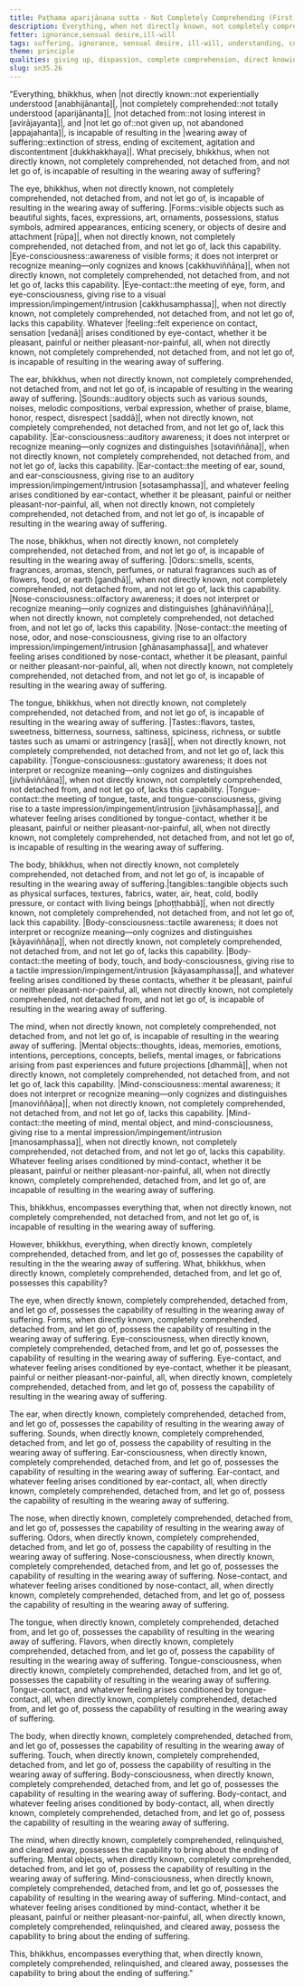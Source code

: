```yaml
---
title: Paṭhama aparijānana sutta - Not Completely Comprehending (First)
description: Everything, when not directly known, not completely comprehended, not detached from, and not let go of, is incapable of resulting in the wearing away of suffering.
fetter: ignorance,sensual desire,ill-will
tags: suffering, ignorance, sensual desire, ill-will, understanding, comprehension, relinquishment, dispassion, sn, sn35-44, sn35, six-sense bases
theme: principle
qualities: giving up, dispassion, complete comprehension, direct knowing
slug: sn35.26
---
```


"Everything, bhikkhus, when |not directly known::not experientially understood [anabhijānanta]|, |not completely comprehended::not totally understood [aparijānanta]|, |not detached from::not losing interest in [avirājayanta]|, and |not let go of::not given up, not abandoned [appajahanta]|, is incapable of resulting in the |wearing away of suffering::extinction of stress, ending of excitement, agitation and discontentment [dukkhakkhaya]|. What precisely, bhikkhus, when not directly known, not completely comprehended, not detached from, and not let go of, is incapable of resulting in the wearing away of suffering?

The eye, bhikkhus, when not directly known, not completely comprehended, not detached from, and not let go of, is incapable of resulting in the wearing away of suffering. |Forms::visible objects such as beautiful sights, faces, expressions, art, ornaments, possessions, status symbols, admired appearances, enticing scenery, or objects of desire and attachment [rūpa]|, when not directly known, not completely comprehended, not detached from, and not let go of, lack this capability. |Eye-consciousness::awareness of visible forms; it does not interpret or recognize meaning—only cognizes and knows [cakkhuviññāṇa]|, when not directly known, not completely comprehended, not detached from, and not let go of, lacks this capability. |Eye-contact::the meeting of eye, form, and eye-consciousness, giving rise to a visual impression/impingement/intrusion [cakkhusamphassa]|, when not directly known, not completely comprehended, not detached from, and not let go of, lacks this capability. Whatever |feeling::felt experience on contact, sensation [vedanā]| arises conditioned by eye-contact, whether it be pleasant, painful or neither pleasant-nor-painful, all, when not directly known, not completely comprehended, not detached from, and not let go of, is incapable of resulting in the wearing away of suffering.

The ear, bhikkhus, when not directly known, not completely comprehended, not detached from, and not let go of, is incapable of resulting in the wearing away of suffering. |Sounds::auditory objects such as various sounds, noises, melodic compositions, verbal expression, whether of praise, blame, honor, respect, disrespect [saddā]|, when not directly known, not completely comprehended, not detached from, and not let go of, lack this capability. |Ear-consciousness::auditory awareness; it does not interpret or recognize meaning—only cognizes and distinguishes [sotaviññāṇa]|, when not directly known, not completely comprehended, not detached from, and not let go of, lacks this capability. |Ear-contact::the meeting of ear, sound, and ear-consciousness, giving rise to an auditory impression/impingement/intrusion [sotasamphassa]|, and whatever feeling arises conditioned by ear-contact, whether it be pleasant, painful or neither pleasant-nor-painful, all, when not directly known, not completely comprehended, not detached from, and not let go of, is incapable of resulting in the wearing away of suffering.

The nose, bhikkhus, when not directly known, not completely comprehended, not detached from, and not let go of, is incapable of resulting in the wearing away of suffering. |Odors::smells, scents, fragrances, aromas, stench, perfumes, or natural fragrances such as of flowers, food, or earth [gandhā]|, when not directly known, not completely comprehended, not detached from, and not let go of, lack this capability. |Nose-consciousness::olfactory awareness; it does not interpret or recognize meaning—only cognizes and distinguishes [ghānaviññāṇa]|, when not directly known, not completely comprehended, not detached from, and not let go of, lacks this capability. |Nose-contact::the meeting of nose, odor, and nose-consciousness, giving rise to an olfactory impression/impingement/intrusion [ghānasamphassa]|, and whatever feeling arises conditioned by nose-contact, whether it be pleasant, painful or neither pleasant-nor-painful, all, when not directly known, not completely comprehended, not detached from, and not let go of, is incapable of resulting in the wearing away of suffering.

The tongue, bhikkhus, when not directly known, not completely comprehended, not detached from, and not let go of, is incapable of resulting in the wearing away of suffering. |Tastes::flavors, tastes, sweetness, bitterness, sourness, saltiness, spiciness, richness, or subtle tastes such as umami or astringency [rasā]|, when not directly known, not completely comprehended, not detached from, and not let go of, lack this capability. |Tongue-consciousness::gustatory awareness; it does not interpret or recognize meaning—only cognizes and distinguishes [jivhāviññāṇa]|, when not directly known, not completely comprehended, not detached from, and not let go of, lacks this capability. |Tongue-contact::the meeting of tongue, taste, and tongue-consciousness, giving rise to a taste impression/impingement/intrusion [jivhāsamphassa]|, and whatever feeling arises conditioned by tongue-contact, whether it be pleasant, painful or neither pleasant-nor-painful, all, when not directly known, not completely comprehended, not detached from, and not let go of, is incapable of resulting in the wearing away of suffering.

The body, bhikkhus, when not directly known, not completely comprehended, not detached from, and not let go of, is incapable of resulting in the wearing away of suffering.|tangibles::tangible objects such as physical surfaces, textures, fabrics, water, air, heat, cold, bodily pressure, or contact with living beings [phoṭṭhabbā]|, when not directly known, not completely comprehended, not detached from, and not let go of, lack this capability. |Body-consciousness::tactile awareness; it does not interpret or recognize meaning—only cognizes and distinguishes [kāyaviññāṇa]|, when not directly known, not completely comprehended, not detached from, and not let go of, lacks this capability. |Body-contact::the meeting of body, touch, and body-consciousness, giving rise to a tactile impression/impingement/intrusion [kāyasamphassa]|, and whatever feeling arises conditioned by these contacts, whether it be pleasant, painful or neither pleasant-nor-painful, all, when not directly known, not completely comprehended, not detached from, and not let go of, is incapable of resulting in the wearing away of suffering.

The mind, when not directly known, not completely comprehended, not detached from, and not let go of, is incapable of resulting in the wearing away of suffering. |Mental objects::thoughts, ideas, memories, emotions, intentions, perceptions, concepts, beliefs, mental images, or fabrications arising from past experiences and future projections [dhammā]|, when not directly known, not completely comprehended, not detached from, and not let go of, lack this capability. |Mind-consciousness::mental awareness; it does not interpret or recognize meaning—only cognizes and distinguishes [manoviññāṇa]|, when not directly known, not completely comprehended, not detached from, and not let go of, lacks this capability. |Mind-contact::the meeting of mind, mental object, and mind-consciousness, giving rise to a mental impression/impingement/intrusion [manosamphassa]|, when not directly known, not completely comprehended, not detached from, and not let go of, lacks this capability. Whatever feeling arises conditioned by mind-contact, whether it be pleasant, painful or neither pleasant-nor-painful, all, when not directly known, completely comprehended, detached from, and let go of, are incapable of resulting in the wearing away of suffering.

This, bhikkhus, encompasses everything that, when not directly known, not completely comprehended, not detached from, and not let go of, is incapable of resulting in the wearing away of suffering.

However, bhikkhus, everything, when directly known, completely comprehended, detached from, and let go of, possesses the capability of resulting in the the wearing away of suffering. What, bhikkhus, when directly known, completely comprehended, detached from, and let go of, possesses this capability?

The eye, when directly known, completely comprehended, detached from, and let go of, possesses the capability of resulting in the wearing away of suffering. Forms, when directly known, completely comprehended, detached from, and let go of, possess the capability of resulting in the wearing away of suffering. Eye-consciousness, when directly known, completely comprehended, detached from, and let go of, possesses the capability of resulting in the wearing away of suffering. Eye-contact, and whatever feeling arises conditioned by eye-contact, whether it be pleasant, painful or neither pleasant-nor-painful, all, when directly known, completely comprehended, detached from, and let go of, possess the capability of resulting in the wearing away of suffering.

The ear, when directly known, completely comprehended, detached from, and let go of, possesses the capability of resulting in the wearing away of suffering. Sounds, when directly known, completely comprehended, detached from, and let go of, possess the capability of resulting in the wearing away of suffering. Ear-consciousness, when directly known, completely comprehended, detached from, and let go of, possesses the capability of resulting in the wearing away of suffering. Ear-contact, and whatever feeling arises conditioned by ear-contact, all, when directly known, completely comprehended, detached from, and let go of, possess the capability of resulting in the wearing away of suffering.

The nose, when directly known, completely comprehended, detached from, and let go of, possesses the capability of resulting in the wearing away of suffering. Odors, when directly known, completely comprehended, detached from, and let go of, possess the capability of resulting in the wearing away of suffering. Nose-consciousness, when directly known, completely comprehended, detached from, and let go of, possesses the capability of resulting in the wearing away of suffering. Nose-contact, and whatever feeling arises conditioned by nose-contact, all, when directly known, completely comprehended, detached from, and let go of, possess the capability of resulting in the wearing away of suffering.

The tongue, when directly known, completely comprehended, detached from, and let go of, possesses the capability of resulting in the wearing away of suffering. Flavors, when directly known, completely comprehended, detached from, and let go of, possess the capability of resulting in the wearing away of suffering. Tongue-consciousness, when directly known, completely comprehended, detached from, and let go of, possesses the capability of resulting in the wearing away of suffering. Tongue-contact, and whatever feeling arises conditioned by tongue-contact, all, when directly known, completely comprehended, detached from, and let go of, possess the capability of resulting in the wearing away of suffering.

The body, when directly known, completely comprehended, detached from, and let go of, possesses the capability of resulting in the wearing away of suffering. Touch, when directly known, completely comprehended, detached from, and let go of, possess the capability of resulting in the wearing away of suffering. Body-consciousness, when directly known, completely comprehended, detached from, and let go of, possesses the capability of resulting in the wearing away of suffering. Body-contact, and whatever feeling arises conditioned by body-contact, all, when directly known, completely comprehended, detached from, and let go of, possess the capability of resulting in the wearing away of suffering.

The mind, when directly known, completely comprehended, relinquished, and cleared away, possesses the capability to bring about the ending of suffering. Mental objects, when directly known, completely comprehended, detached from, and let go of, possess the capability of resulting in the wearing away of suffering. Mind-consciousness, when directly known, completely comprehended, detached from, and let go of, possesses the capability of resulting in the wearing away of suffering. Mind-contact, and whatever feeling arises conditioned by mind-contact, whether it be pleasant, painful or neither pleasant-nor-painful, all, when directly known, completely comprehended, relinquished, and cleared away, possess the capability to bring about the ending of suffering.

This, bhikkhus, encompasses everything that, when directly known, completely comprehended, relinquished, and cleared away, possesses the capability to bring about the ending of suffering."
